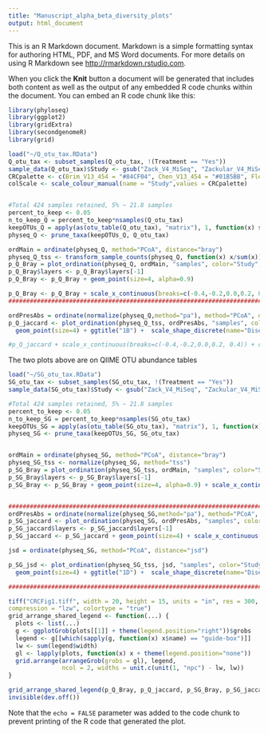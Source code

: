```yaml
---
title: "Manuscript_alpha_beta_diversity_plots"
output: html_document
---
```


This is an R Markdown document. Markdown is a simple formatting syntax for authoring HTML, PDF, and MS Word documents. For more details on using R Markdown see <http://rmarkdown.rstudio.com>.

When you click the **Knit** button a document will be generated that includes both content as well as the output of any embedded R code chunks within the document. You can embed an R code chunk like this:

```r
library(phyloseq)
library(ggplot2)
library(gridExtra)
library(secondgenomeR)
library(grid)

load("~/Q_otu_tax.RData")
Q_otu_tax <- subset_samples(Q_otu_tax, !(Treatment == "Yes"))
sample_data(Q_otu_tax)$Study <- gsub("Zack_V4_MiSeq", "Zackular_V4_MiSeq", sample_data(Q_otu_tax)$Study)
CRCpalette <- c(Brim_V13_454 = "#84CF04", Chen_V13_454 = "#01B5BB", Flemer_V34_MiSeq ="#E50E63", Pascual_V13_454 = "#8F389E", Wang_V3_454 = "#DF8236", Weir_V4_454 = "#228b22", WuZhu_V3_454 = "#F1BA2F", Zackular_V4_MiSeq = "#9F832D", Zeller_V4_MiSeq = "#154db3", "RE-Model" = "#6D7272")
colScale <- scale_colour_manual(name = "Study",values = CRCpalette)


#Total 424 samples retained, 5% ~ 21.8 samples
percent_to_keep <- 0.05
n_to_keep_Q = percent_to_keep*nsamples(Q_otu_tax)
keepOTUs_Q = apply(as(otu_table(Q_otu_tax), "matrix"), 1, function(x) sum(x >= 1L, na.rm = TRUE) >= n_to_keep_Q)
physeq_Q <- prune_taxa(keepOTUs_Q, Q_otu_tax)

ordMain = ordinate(physeq_Q, method="PCoA", distance="bray") 
physeq_Q_tss <- transform_sample_counts(physeq_Q, function(x) x/sum(x))
p_Q_Bray = plot_ordination(physeq_Q, ordMain, "samples", color="Study", shape="disease_stat") 
p_Q_Bray$layers <- p_Q_Bray$layers[-1]
p_Q_Bray <- p_Q_Bray + geom_point(size=4, alpha=0.9)

p_Q_Bray <- p_Q_Bray + scale_x_continuous(breaks=c(-0.4,-0.2,0.0,0.2, 0.4)) + ggtitle("1A") +  scale_shape_discrete(name  ="Disease Status",  labels=c("CRA", "CRC", "Control")) + theme_set(theme_bw(base_size=18)) + theme(plot.title = element_text(hjust = 0)) + colScale
#########################################################################################################################

ordPresAbs = ordinate(normalize(physeq_Q,method="pa"), method="PCoA", distance="jaccard")
p_Q_jaccard <- plot_ordination(physeq_Q_tss, ordPresAbs, "samples", color="Study", shape="disease_stat") +
  geom_point(size=4) + ggtitle("1B") +  scale_shape_discrete(name="Disease Status",  labels=c("CRA", "CRC", "Control")) + theme_set(theme_bw(base_size=18)) + theme(plot.title = element_text(hjust = 0)) + colScale

#p_Q_jaccard + scale_x_continuous(breaks=c(-0.4,-0.2,0.0,0.2, 0.4)) + colScale
```

The two plots above are on QIIME OTU abundance tables

```r
load("~/SG_otu_tax.RData")
SG_otu_tax <- subset_samples(SG_otu_tax, !(Treatment == "Yes"))
sample_data(SG_otu_tax)$Study <- gsub("Zack_V4_MiSeq", "Zackular_V4_MiSeq", sample_data(SG_otu_tax)$Study)

#Total 424 samples retained, 5% ~ 21.8 samples
percent_to_keep <- 0.05
n_to_keep_SG = percent_to_keep*nsamples(SG_otu_tax)
keepOTUs_SG = apply(as(otu_table(SG_otu_tax), "matrix"), 1, function(x) sum(x >= 1L, na.rm = TRUE) >= n_to_keep_SG)
physeq_SG <- prune_taxa(keepOTUs_SG, SG_otu_tax)


ordMain = ordinate(physeq_SG, method="PCoA", distance="bray")
physeq_SG_tss <- normalize(physeq_SG, method="tss")
p_SG_Bray = plot_ordination(physeq_SG_tss, ordMain, "samples", color="Study", shape="disease_stat") 
p_SG_Bray$layers <- p_SG_Bray$layers[-1]
p_SG_Bray <- p_SG_Bray + geom_point(size=4, alpha=0.9) + scale_x_continuous(breaks=c(-0.4,-0.2,0.0,0.2, 0.4)) + ggtitle("1C") +  scale_shape_discrete(name  ="Disease Status",  labels=c("CRA", "CRC", "Control")) + theme_set(theme_bw(base_size=18)) + theme(plot.title = element_text(hjust = 0)) + colScale


###########################################################################################################################
ordPresAbs = ordinate(normalize(physeq_SG,method="pa"), method="PCoA", distance="jaccard")
p_SG_jaccard <- plot_ordination(physeq_SG, ordPresAbs, "samples", color="Study", shape="disease_stat")
p_SG_jaccard$layers <- p_SG_jaccard$layers[-1]
p_SG_jaccard <- p_SG_jaccard + geom_point(size=4) + scale_x_continuous(breaks=c(-0.4,-0.2,0.0,0.2, 0.4)) + ggtitle("1D") + theme_set(theme_bw(base_size=18)) + theme(plot.title = element_text(hjust = 0)) +  scale_shape_discrete(name  ="Disease Status",  labels=c("CRA", "CRC", "Control")) + colScale

jsd = ordinate(physeq_SG, method="PCoA", distance="jsd")

p_SG_jsd <- plot_ordination(physeq_SG_tss, jsd, "samples", color="Study", shape="disease_stat") +
  geom_point(size=4) + ggtitle("1D") +  scale_shape_discrete(name="Disease Status",  labels=c("CRA", "CRC", "Control")) + theme_set(theme_bw(base_size=18)) + theme(plot.title = element_text(hjust = 0)) 

###########################################################################################################################

```


```r
tiff("CRCFig1.tiff", width = 20, height = 15, units = "in", res = 300,
compression = "lzw", colortype = "true")
grid_arrange_shared_legend <- function(...) {
  plots <- list(...)
  g <- ggplotGrob(plots[[1]] + theme(legend.position="right"))$grobs
  legend <- g[[which(sapply(g, function(x) x$name) == "guide-box")]]
  lw <- sum(legend$width)
  gl <- lapply(plots, function(x) x + theme(legend.position="none")) 
  grid.arrange(arrangeGrob(grobs = gl), legend, 
               ncol = 2, widths = unit.c(unit(1, "npc") - lw, lw))
}

grid_arrange_shared_legend(p_Q_Bray, p_Q_jaccard, p_SG_Bray, p_SG_jaccard)
invisible(dev.off())

```

Note that the `echo = FALSE` parameter was added to the code chunk to prevent printing of the R code that generated the plot.
